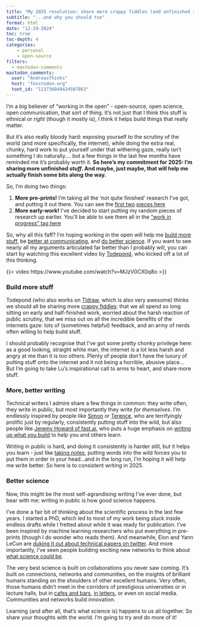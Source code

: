 ```yaml
---
title: "My 2025 resolution: share more crappy fiddles (and unfinished research)"
subtitle: "...and why you should too"
format: html
date: "12-29-2024"
toc: true
toc-depth: 4
categories: 
    - personal
    - open-source  
filters:
  - mastodon-comments
mastodon_comments:
  user: "AndreasThinks"
  host: "fosstodon.org"
  toot_id: "113736849424507863"
---
```



I'm a big believer of "working in the open" - open-source, open science, open communication, that sort of thing. It's not just that I think this stuff is ethnical or *right* (though it mostly is), I think it helps build things that really matter.

But it's also really bloody hard: exposing yourself to the scrutiny of the world (and more specifically, the internet), while doing the extra real, chunky, hard work to put yourself under that withering gaze, really isn't something I do naturally.... but a few things in the last few months have reminded me it's probably worth it. **So here's my commitment for 2025: I'm sharing more unfinished *stuff*. And maybe, just maybe, that will help me actually finish some bits along the way. **

::: {.callout-tip title="So what am i sharing?"}

So, I'm doing two things:

1. **More pre-prints!** I'm taking all the 'not quite finished' research I've got, and putting it out there.  You can see the [first two](https://www.crimrxiv.com/pub/x9x1p7vk/) [pieces here](https://www.crimrxiv.com/pub/4v3ftiya/)
2. **More early-work!** I've decided to start putting my random pieces of research up earlier.  You'll be able to see them all in the ["work in progress" tag here](https://andreasthinks.me/#category=work-in-progress)
:::

So, why all this faff? I'm hoping working in the open will help me [build more stuff](#building-more-stuff), be [better at communicating](#more-better-writing), and [do better science](#it-helps-us-all-build-better-science). If you want to see nearly all my arguments articulated far better than I probably will, you can start by watching this excellent video by [Todepond](https://www.todepond.com/), who kicked off a lot of this thinking.

{{< video https://www.youtube.com/watch?v=MJzV0CX0q8o >}}

### Build more stuff

Todepond (who also works on [Tldraw](https://tldraw.dev/), which is also very awesome) thinks we should all be sharing more [crappy fiddles](https://www.todepond.com/wikiblogarden/scrappy-fiddles/sharing/normalising/live/): that we all spend so long sitting on early and half-finished work, worried about the harsh reaction of public scrutiny, that we miss out on all the incredible benefits of the internets gaze: lots of (sometimes helpful) feedback, and an army of nerds often willing to help build stuff.

I should probably recognise that I've got some pretty chonky privilege here: as a good looking, straight white man, the internet is a lot less harsh and angry at me than it is too others. Plenty of people don't have the luxury of putting stuff onto the internet and it not being a horrible, abusive place... But I'm going to take Lu's inspirational call to arms to heart, and share more stuff.

### More, better writing
Technical writers I admire share a few things in common: they write often, they write in public, but most importantly they write *for themselves*. I'm endlessly inspired by people like [Simon](https://simonwillison.net/) or [Terence](https://shkspr.mobi/blog/), who are terrifyingly prolific just by regularly, consistently putting stuff into the wild, but also people like [Jeremy Howard of fast.ai](https://www.fast.ai/), who puts a huge emphasis on [writing up what you build](https://nbdev.fast.ai/) to help you and others learn. 

Writing in public is hard, and doing it consistently is harder still, but it helps you learn - just like [taking notes](https://www.soenkeahrens.de/en/takesmartnotes), putting words into the wild forces you to put them in order in your head...and in the long run, I'm hoping it will help me write better.  So here is to consistent writing in 2025. 

### Better science
Now, this might be the most self-agrandising writing I've ever done, but bear with me: writing in public is how good science happens. 

I've done a fair bit of thinking about the scientific process in the last few years. I started a PhD, which led to most of my work being stuck inside endless drafts while I fretted about while it was ready for publication. I've been inspired by machine learning researchers who put everything in pre-prints (though I do wonder who reads them). And meanwhile, Elon and Yann LeCun are [duking it out about technical papers on twitter](https://venturebeat.com/ai/elon-musk-and-yann-lecuns-social-media-feud-highlights-key-differences-in-approach-to-ai-research-and-hype/). And more importantly, I've seen people building exciting new networks to think about [what science could be](https://lu.ma/londonsciencefutures).

The very best science is built on collaborations you never saw coming. It's built on connections, networks and communities, on the insights of brilliant humans standing on the shoulders of other excellent humans. Very often, those humans didn't meet in the corridors of prestigious universities or in lecture halls, but 
in [cafes and bars](https://en.wikipedia.org/wiki/The_Eagle,_Cambridge), [in letters](https://www.darwinproject.ac.uk/), or even on social media. Communities and networks build innovation.

Learning (and after all, that's what science is) happens to us all together. So share your thoughts with the world. I'm going to try and do more of it!


